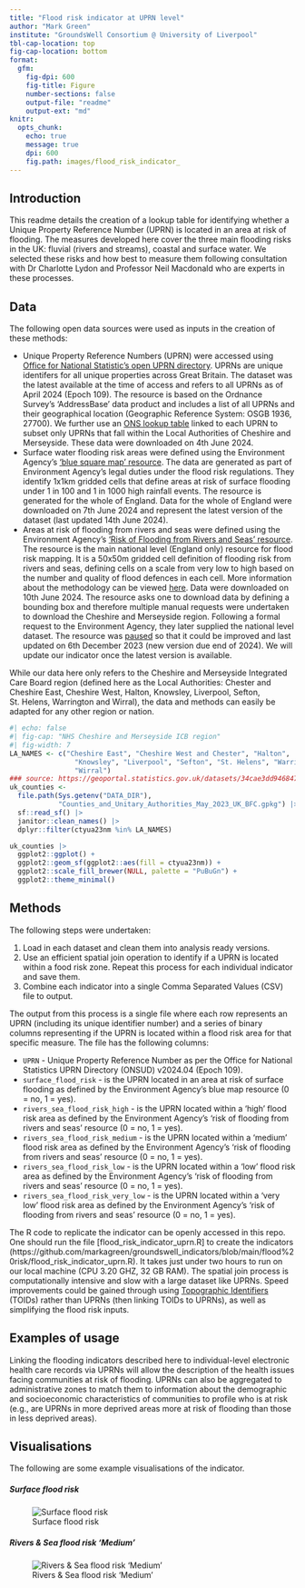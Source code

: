 ```yaml
---
title: "Flood risk indicator at UPRN level"
author: "Mark Green"
institute: "GroundsWell Consortium @ University of Liverpool"
tbl-cap-location: top
fig-cap-location: bottom
format:
  gfm:
    fig-dpi: 600
    fig-title: Figure
    number-sections: false
    output-file: "readme"
    output-ext: "md"
knitr:
  opts_chunk:
    echo: true
    message: true
    dpi: 600
    fig.path: images/flood_risk_indicator_
---
```


<!-- This report was rendered using Quarto, to make changes, please edit the .qmd file and NOT the .md -->

<!-- # Methodology for creating a Unique Property Reference Number (UPRN) flood risk indicator -->

## Introduction

This readme details the creation of a lookup table for identifying whether a Unique Property Reference Number (UPRN) is located in an area at risk of flooding. The measures developed here cover the three main flooding risks in the UK: fluvial (rivers and streams), coastal and surface water. We selected these risks and how best to measure them following consultation with Dr Charlotte Lydon and Professor Neil Macdonald who are experts in these processes. 

## Data

The following open data sources were used as inputs in the creation of these methods:

* Unique Property Reference Numbers (UPRN) were accessed using [Office for National Statistic’s open UPRN directory](https://geoportal.statistics.gov.uk/datasets/acd0dbf73c2849f2a45e15c4aa248805/about). UPRNs are unique identifers for all unique properties across Great Britain. The dataset was the latest available at the time of access and refers to all UPRNs as of April 2024 (Epoch 109). The resource is based on the Ordnance Survey’s ‘AddressBase’ data product and includes a list of all UPRNs and their geographical location (Geographic Reference System: OSGB 1936, 27700). We further use an [ONS lookup table](https://geoportal.statistics.gov.uk/datasets/02d709e510804d67b16068b037cd72e6/about) linked to each UPRN to subset only UPRNs that fall within the Local Authorities of Cheshire and Merseyside. These data were downloaded on 4th June 2024.
* Surface water flooding risk areas were defined using the Environment Agency’s [‘blue square map’ resource](https://www.data.gov.uk/dataset/7792054a-068d-471b-8969-f53a22b0c9b2/indicative-flood-risk-areas-shapefiles). The data are generated as part of Environment Agency’s legal duties under the flood risk regulations. They identify 1x1km gridded cells that define areas at risk of surface flooding under 1 in 100 and 1 in 1000 high rainfall events. The resource is generated for the whole of England. Data for the whole of England were downloaded on 7th June 2024 and represent the latest version of the dataset (last updated 14th June 2024).
* Areas at risk of flooding from rivers and seas were defined using the Environment Agency’s [‘Risk of Flooding from Rivers and Seas’ resource](https://environment.data.gov.uk/dataset/8d57464f-d465-11e4-8790-f0def148f590). The resource is the main national level (England only) resource for flood risk mapping. It is a 50x50m gridded cell definition of flooding risk from rivers and seas, defining cells on a scale from very low to high based on the number and quality of flood defences in each cell. More information about the methodology can be viewed [here](https://environment.data.gov.uk/api/file/download?fileDataSetId=d1651d70-29a8-406a-8e66-cdf15a11ef23&fileName=RoFRS_Product_Description_v2_3.pdf). Data were downloaded on 10th June 2024. The resource asks one to download data by defining a bounding box and therefore multiple manual requests were undertaken to download the Cheshire and Merseyside region. Following a formal request to the Environment Agency, they later supplied the national level dataset. The resource was [paused](https://www.gov.uk/guidance/updates-to-national-flood-and-coastal-erosion-risk-information#:~:text=Pause%20to%20regular%20updates%20of%20flood%20risk%20data,-The%20Environment%20Agency&text=We%20are%20also%20using%20this,last%20updated%201%20November%202023) so that it could be improved and last updated on 6th December 2023 (new version due end of 2024). We will update our indicator once the latest version is available. 

While our data here only refers to the Cheshire and Merseyside Integrated Care Board region (defined here as the Local Authorities: Chester and Cheshire East, Cheshire West, Halton, Knowsley, Liverpool, Sefton, St. Helens, Warrington and Wirral), the data and methods can easily be adapted for any other region or nation.   

```r
#| echo: false
#| fig-cap: "NHS Cheshire and Merseyside ICB region"
#| fig-width: 7
LA_NAMES <- c("Cheshire East", "Cheshire West and Chester", "Halton",
                "Knowsley", "Liverpool", "Sefton", "St. Helens", "Warrington",
                "Wirral")
### source: https://geoportal.statistics.gov.uk/datasets/34cae3dd946847f78b6dfc6bd5add3c7_0/
uk_counties <-
  file.path(Sys.getenv("DATA_DIR"),
            "Counties_and_Unitary_Authorities_May_2023_UK_BFC.gpkg") |>
  sf::read_sf() |>
  janitor::clean_names() |>
  dplyr::filter(ctyua23nm %in% LA_NAMES)

uk_counties |>
  ggplot2::ggplot() +
  ggplot2::geom_sf(ggplot2::aes(fill = ctyua23nm)) +
  ggplot2::scale_fill_brewer(NULL, palette = "PuBuGn") +
  ggplot2::theme_minimal()
```

## Methods

The following steps were undertaken:

1. Load in each dataset and clean them into analysis ready versions.
2. Use an efficient spatial join operation to identify if a UPRN is located within a food risk zone. Repeat this process for each individual indicator and save them.
3. Combine each indicator into a single Comma Separated Values (CSV) file to output. 

The output from this process is a single file where each row represents an UPRN (including its unique identifier number) and a series of binary columns representing if the UPRN is located within a flood risk area for that specific measure. The file has the following columns:

* `UPRN` - Unique Property Reference Number as per the Office for National Statistics UPRN Directory (ONSUD) v2024.04 (Epoch 109).
* `surface_flood_risk` - is the UPRN located in an area at risk of surface flooding as defined by the Environment Agency’s blue map resource (0 = no, 1 = yes).
* `rivers_sea_flood_risk_high` - is the UPRN located within a ‘high’ flood risk area as defined by the Environment Agency’s ‘risk of flooding from rivers and seas’ resource (0 = no, 1 = yes).
* `rivers_sea_flood_risk_medium` - is the UPRN located within a ‘medium’ flood risk area as defined by the Environment Agency’s ‘risk of flooding from rivers and seas’ resource (0 = no, 1 = yes).
* `rivers_sea_flood_risk_low` - is the UPRN located within a ‘low’ flood risk area as defined by the Environment Agency’s ‘risk of flooding from rivers and seas’ resource (0 = no, 1 = yes).
* `rivers_sea_flood_risk_very_low` - is the UPRN located within a ‘very low’ flood risk area as defined by the Environment Agency’s ‘risk of flooding from rivers and seas’ resource (0 = no, 1 = yes).

The R code to replicate the indicator can be openly accessed in this repo. One should run the file [flood_risk_indicator_uprn.R] to create the indicators (https://github.com/markagreen/groundswell_indicators/blob/main/flood%20risk/flood_risk_indicator_uprn.R). It takes just under two hours to run on our local machine (CPU 3.20 GHZ, 32 GB RAM). The spatial join process is computationally intensive and slow with a large dataset like UPRNs. Speed improvements could be gained through using [Topographic Identifiers](https://www.ordnancesurvey.co.uk/products/os-open-toid) (TOIDs) rather than UPRNs (then linking TOIDs to UPRNs), as well as simplifying the flood risk inputs. 

## Examples of usage

Linking the flooding indicators described here to individual-level electronic health care records via UPRNs will allow the description of the health issues facing communities at risk of flooding. UPRNs can also be aggregated to administrative zones to match them to information about the demographic and socioeconomic characteristics of communities to profile who is at risk (e.g., are UPRNs in more deprived areas more at risk of flooding than those in less deprived areas). 

## Visualisations
The following are some example visualisations of the indicator.

##### Surface flood risk
![Surface flood risk](images/UPRN_1_1_flood_risk_surface_flood_risk.png)


##### Rivers & Sea flood risk 'Medium'
![Rivers & Sea flood risk 'Medium'](images/UPRN_1_1_flood_risk_rivers_sea_flood_risk_medium.png)
